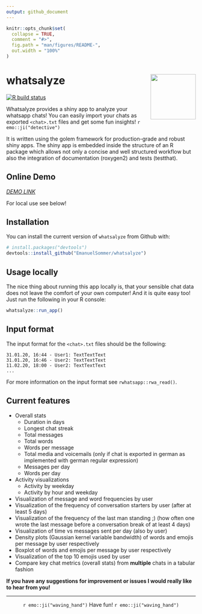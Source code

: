 ```yaml
---
output: github_document
---
```



```r
knitr::opts_chunk$set(
  collapse = TRUE,
  comment = "#>",
  fig.path = "man/figures/README-",
  out.width = "100%"
)
```

# whatsalyze <img src="inst/app/www/hex-whatsalyze.png" align="right" width="120" />

<!-- badges: start -->
  [![R build status](https://github.com/EmanuelSommer/whatsalyze/workflows/R-CMD-check/badge.svg)](https://github.com/EmanuelSommer/whatsalyze/actions)
  <!-- badges: end -->

Whatsalyze provides a shiny app to analyze your whatsapp chats! You can easily import your chats as exported `<chat>.txt` files and get some fun insights! `r emo::ji("detective")`

It is written using the golem framework for production-grade and robust shiny apps. The shiny app is embedded inside the structure of an R package which allows not only a concise and well structured workflow but also the integration of documentation (roxygen2) and tests (testthat). 

## Online Demo

[*DEMO LINK*](https://esommer.shinyapps.io/whatsalyze/)

For local use see below!

## Installation

You can install the current version of `whatsalyze` from Github with:

``` r
# install.packages("devtools")
devtools::install_github("EmanuelSommer/whatsalyze")
```

## Usage locally

The nice thing about running this app locally is, that your sensible chat data does not leave the comfort of your own computer! And it is quite easy too! Just run the following in your R console:

``` r
whatsalyze::run_app()
```

## Input format

The input format for the `<chat>.txt` files should be the following:

```
31.01.20, 16:44 - User1: TextTextText
31.01.20, 16:46 - User2: TextTextText
11.02.20, 18:00 - User2: TextTextText
...
```

For more information on the input format see `rwhatsapp::rwa_read()`.

## Current features

- Overall stats
    - Duration in days
    - Longest chat streak
    - Total messages
    - Total words
    - Words per message
    - Total media and voicemails (only if chat is exported in german as implemented with german regular expression)
    - Messages per day
    - Words per day
- Activity visualizations
    - Activity by weekday
    - Activity by hour and weekday
- Visualization of message and word frequencies by user
- Visualization of the frequency of conversation starters by user (after at least 5 days)
- Visualization of the frequency of the last man standing ;) (how often one wrote the last message before a conversation break of at least 4 days)
- Visualization of time vs messages sent per day (also by user)
- Density plots (Gaussian kernel variable bandwidth) of words and emojis per message by user respectively
- Boxplot of words and emojis per message by user respectively
- Visualization of the top 10 emojis used by user 
- Compare key chat metrics (overall stats) from **multiple** chats in a tabular fashion



**If you have any suggestions for improvement or issues I would really like to hear from you!**


***

<center>
`r emo::ji("waving_hand")` Have fun! `r emo::ji("waving_hand")`
</center>
